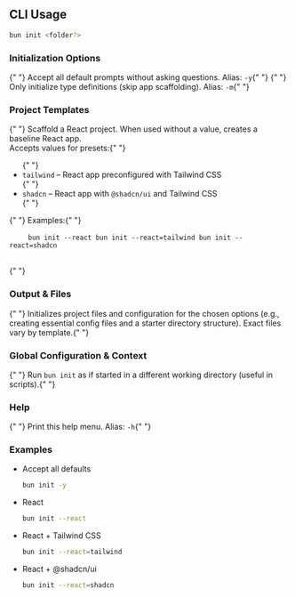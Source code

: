 ## CLI Usage

```bash terminal icon="terminal"
bun init <folder?>
```

### Initialization Options

<ParamField path="--yes" type="boolean">
  {" "}
  Accept all default prompts without asking questions. Alias: <code>-y</code>{" "}
</ParamField>
<ParamField path="--minimal" type="boolean">
  {" "}
  Only initialize type definitions (skip app scaffolding). Alias: <code>-m</code>{" "}
</ParamField>

### Project Templates

<ParamField path="--react" type="string|boolean">
  {" "}
  Scaffold a React project. When used without a value, creates a baseline React app.
  <br /> Accepts values for presets:{" "}
  <ul>
    {" "}
    <li>
      <code>tailwind</code> – React app preconfigured with Tailwind CSS
    </li>{" "}
    <li>
      <code>shadcn</code> – React app with <code>@shadcn/ui</code> and Tailwind CSS
    </li>{" "}
  </ul>{" "}
  Examples:{" "}
  <pre>
    <code>bun init --react bun init --react=tailwind bun init --react=shadcn</code>
  </pre>{" "}
</ParamField>

### Output & Files

<ParamField path="(result)" type="info">
  {" "}
  Initializes project files and configuration for the chosen options (e.g., creating essential config files and a
  starter directory structure). Exact files vary by template.{" "}
</ParamField>

### Global Configuration & Context

<ParamField path="--cwd" type="string">
  {" "}
  Run <code>bun init</code> as if started in a different working directory (useful in scripts).{" "}
</ParamField>

### Help

<ParamField path="--help" type="boolean">
  {" "}
  Print this help menu. Alias: <code>-h</code>{" "}
</ParamField>

### Examples

- Accept all defaults

  ```bash terminal icon="terminal"
  bun init -y
  ```

- React

  ```bash terminal icon="terminal"
  bun init --react
  ```

- React + Tailwind CSS

  ```bash terminal icon="terminal"
  bun init --react=tailwind
  ```

- React + @shadcn/ui
  ```bash terminal icon="terminal"
  bun init --react=shadcn
  ```
